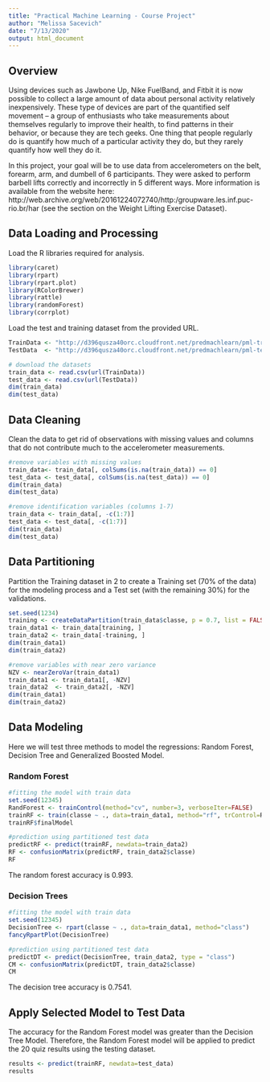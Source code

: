 ---
title: "Practical Machine Learning - Course Project"
author: "Melissa Sacevich"
date: "7/13/2020"
output: html_document
---

## Overview

Using devices such as Jawbone Up, Nike FuelBand, and Fitbit it is now possible to collect a large amount of data about personal activity relatively inexpensively. These type of devices are part of the quantified self movement – a group of enthusiasts who take measurements about themselves regularly to improve their health, to find patterns in their behavior, or because they are tech geeks. One thing that people regularly do is quantify how much of a particular activity they do, but they rarely quantify how well they do it. 

In this project, your goal will be to use data from accelerometers on the belt, forearm, arm, and dumbell of 6 participants. They were asked to perform barbell lifts correctly and incorrectly in 5 different ways. More information is available from the website here: http://web.archive.org/web/20161224072740/http:/groupware.les.inf.puc-rio.br/har (see the section on the Weight Lifting Exercise Dataset).

## Data Loading and Processing  

Load the R libraries required for analysis. 
```{r, warning = FALSE, message = FALSE}
library(caret)
library(rpart)
library(rpart.plot)
library(RColorBrewer)
library(rattle)
library(randomForest)
library(corrplot)
```

Load the test and training dataset from the provided URL. 
```{r}
TrainData <- "http://d396qusza40orc.cloudfront.net/predmachlearn/pml-training.csv"
TestData  <- "http://d396qusza40orc.cloudfront.net/predmachlearn/pml-testing.csv"

# download the datasets
train_data <- read.csv(url(TrainData))
test_data <- read.csv(url(TestData))
dim(train_data)
dim(test_data)
```

## Data Cleaning 

Clean the data to get rid of observations with missing values and columns that do not contribute much to the accelerometer measurements. 

```{r}
#remove variables with missing values
train_data<- train_data[, colSums(is.na(train_data)) == 0]
test_data <- test_data[, colSums(is.na(test_data)) == 0]
dim(train_data)
dim(test_data)

#remove identification variables (columns 1-7)
train_data <- train_data[, -c(1:7)]
test_data <- test_data[, -c(1:7)]
dim(train_data)
dim(test_data)
```

## Data Partitioning 
Partition the Training dataset in 2 to create a Training set (70% of the data) for the modeling process and a Test set (with the remaining 30%) for the validations.

```{r}
set.seed(1234) 
training <- createDataPartition(train_data$classe, p = 0.7, list = FALSE)
train_data1 <- train_data[training, ]
train_data2 <- train_data[-training, ]
dim(train_data1)
dim(train_data2)

#remove variables with near zero variance
NZV <- nearZeroVar(train_data1)
train_data1 <- train_data1[, -NZV]
train_data2  <- train_data2[, -NZV]
dim(train_data1)
dim(train_data2)
```

## Data Modeling

Here we will test three methods to model the regressions: Random Forest, Decision Tree and Generalized Boosted Model. 

### Random Forest
```{r}
#fitting the model with train data
set.seed(12345)
RandForest <- trainControl(method="cv", number=3, verboseIter=FALSE)
trainRF <- train(classe ~ ., data=train_data1, method="rf", trControl=RandForest)
trainRF$finalModel

#prediction using partitioned test data
predictRF <- predict(trainRF, newdata=train_data2)
RF <- confusionMatrix(predictRF, train_data2$classe)
RF
```

The random forest accuracy is 0.993.

### Decision Trees

```{r}
#fitting the model with train data
set.seed(12345)
DecisionTree <- rpart(classe ~ ., data=train_data1, method="class")
fancyRpartPlot(DecisionTree)

#prediction using partitioned test data
predictDT <- predict(DecisionTree, train_data2, type = "class")
CM <- confusionMatrix(predictDT, train_data2$classe)
CM
```

The decision tree accuracy is 0.7541.

## Apply Selected Model to Test Data

The accuracy for the Random Forest model was greater than the Decision Tree Model. Therefore, the Random Forest model will be applied to predict the 20 quiz results using the testing dataset. 

```{r}
results <- predict(trainRF, newdata=test_data)
results
```



